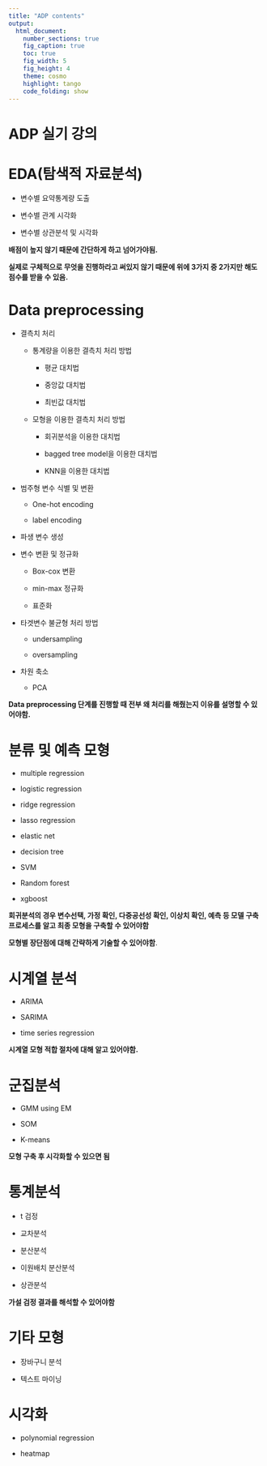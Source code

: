 ```yaml
---
title: "ADP contents"
output:
  html_document:
    number_sections: true
    fig_caption: true
    toc: true
    fig_width: 5
    fig_height: 4
    theme: cosmo
    highlight: tango
    code_folding: show
---
```


# ADP 실기 강의

# EDA(탐색적 자료분석)

-   변수별 요약통계량 도출

-   변수별 관계 시각화

-   변수별 상관분석 및 시각화

**배점이 높지 않기 때문에 간단하게 하고 넘어가야됨.**

**실제로 구체적으로 무엇을 진행하라고 써있지 않기 때문에 위에 3가지 중 2가지만 해도 점수를 받을 수 있음.**

# Data preprocessing

-   결측치 처리

    -   통계량을 이용한 결측치 처리 방법

        -   평균 대치법

        -   중앙값 대치법

        -   최빈값 대치법

    -   모형을 이용한 결측치 처리 방법

        -   회귀분석을 이용한 대치법

        -   bagged tree model을 이용한 대치법

        -   KNN을 이용한 대치법

-   범주형 변수 식별 및 변환

    -   One-hot encoding

    -   label encoding

-   파생 변수 생성

-   변수 변환 및 정규화

    -   Box-cox 변환

    -   min-max 정규화

    -   표준화

-   타겟변수 불균형 처리 방법

    -   undersampling

    -   oversampling

-   차원 축소

    -   PCA

**Data preprocessing 단계를 진행할 때 전부 왜 처리를 해줬는지 이유를 설명할 수 있어야함.**

# 분류 및 예측 모형

-   multiple regression

-   logistic regression

-   ridge regression

-   lasso regression

-   elastic net

-   decision tree

-   SVM

-   Random forest

-   xgboost

**회귀분석의 경우 변수선택, 가정 확인, 다중공선성 확인, 이상치 확인, 예측 등 모델 구축 프로세스를 알고 최종 모형을 구축할 수 있어야함** 

**모형별 장단점에 대해 간략하게 기술할 수 있어야함**.

# 시계열 분석

-   ARIMA

-   SARIMA

-   time series regression

**시계열 모형 적합 절차에 대해 알고 있어야함.**

# 군집분석

-   GMM using EM 

-   SOM

-   K-means

**모형 구축 후 시각화할 수 있으면 됨**

# 통계분석

-   t 검정

-   교차분석

-   분산분석

-   이원배치 분산분석

-   상관분석

**가설 검정 결과를 해석할 수 있어야함**

# 기타 모형

-   장바구니 분석

-   텍스트 마이닝

# 시각화 

-   polynomial regression

-   heatmap


